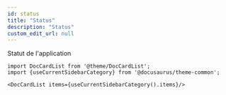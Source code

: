 ---
id: status
title: "Status"
description: "Status"
custom_edit_url: null
---



Statut de l'application



```mdx-code-block
import DocCardList from '@theme/DocCardList';
import {useCurrentSidebarCategory} from '@docusaurus/theme-common';

<DocCardList items={useCurrentSidebarCategory().items}/>
```
      